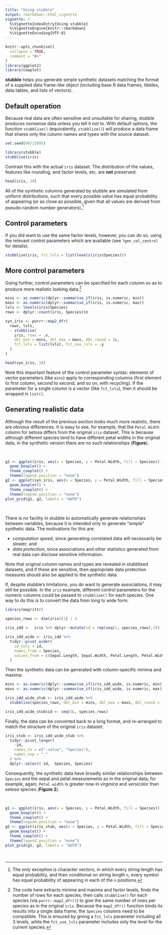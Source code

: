 ```yaml
---
title: "Using stubble"
output: rmarkdown::html_vignette
vignette: >
  %\VignetteIndexEntry{Using stubble}
  %\VignetteEngine{knitr::rmarkdown}
  %\VignetteEncoding{UTF-8}
---
```


```r
knitr::opts_chunk$set(
  collapse = TRUE,
  comment = "#>"
)
library(ggplot2)
library(cowplot)
```

**stubble** helps you generate simple synthetic datasets matching the format of a supplied data frame-like object (including base R data frames, tibbles, data.tables, and lists of vectors). 

## Default operation

Because real data are often sensitive and unsuitable for sharing, stubble produces nonsense data unless you tell it not to. With default options, the function `stubblise()` (equivalently, `stubblize()`) will produce a data frame that shares only the column names and types with the source dataset.

``` r
set.seed(98723895)
```

```r
library(stubble)
stubblise(iris)
```

Contrast this with the actual `iris` dataset. The distribution of the values, features like rounding, and factor levels, etc. are **not** preserved:

```r
head(iris, 10)
```

All of the synthetic columns generated by stubble are simulated from uniform distributions, such that every possible value has equal probability of appearing (or as close as possible, given that all values are derived from pseudo-random number generators).[^1]

## Control parameters

If you did want to use the same factor levels, however, you can do so, using the relevant control parameters which are available (see `?gen_col_control` for details).

```r
stubblise(iris, fct_lvls = list(levels(iris$Species)))
```

## More control parameters

Going further, control parameters can be specified for each column so as to produce more realistic looking data.[^2]

```r
mins <- as.numeric(dplyr::summarise_if(iris, is.numeric, min))
maxs <- as.numeric(dplyr::summarise_if(iris, is.numeric, max))
lvls <- levels(iris$Species)
rows <- dplyr::count(iris, Species)$n

syn_iris <- purrr::map2_dfr(
  rows, lvls,
  ~ stubblise(
    iris, rows = .x,
    dbl_min = mins, dbl_max = maxs, dbl_round = 1L,
    fct_lvls = list(lvls), fct_use_lvls = .y
  )
)

head(syn_iris, 10)
```

Note this important feature of the control parameter syntax: elements of vector parameters (like `mins`) apply to corresponding columns (first element to first column, second to second, and so on, with recycling). If the parameter for a single column is a vector (like `fct_lvls`), then it should be wrapped in `list()`.

## Generating realistic data

Although the result of the previous section looks much more realistic, there are obvious differences. It is easy to see, for example, that the `Petal.Width` column for setosa differs from the original `iris` dataset. This is because although different species tend to have different petal widths in the original data, in the synthetic version there are no such relationships (**Figure**). 

<br />

```r
g1 <- ggplot(iris, aes(x = Species, y = Petal.Width, fill = Species)) + 
  geom_boxplot() +
  theme_cowplot() +
  theme(legend.position = "none")
g2 <- ggplot(syn_iris, aes(x = Species, y = Petal.Width, fill = Species)) + 
  geom_boxplot() +
  theme_cowplot() +
  theme(legend.position = "none")
plot_grid(g1, g2, labels = "AUTO")
```

<br />

There is no facility in stubble to automatically generate relationships between variables, because it is intended only to generate "simple" synthetic data. The motivations for this are:

- *computation speed*, since generating correlated data will necessarily be slower; and
- *data protection*, since associations and other statistics generated from real data can disclose sensitive information.

Note that original column names and types are revealed in stubblised datasets, and if these are sensitive, then appropriate data protection measures should also be applied to the synthetic data.

If, despite stubble's limitations, you do want to generate associations, it may still be possible. In the `iris` example, different control parameters for the numeric columns could be passed to `stubblise()` for each species. One way to do this is to convert the data from long to wide form:

```r
library(magrittr)

species_rows <- dim(iris)[1] / 3

iris_idd <-  iris %>% dplyr::mutate(id = rep(seq(1, species_rows),3))

iris_idd_wide <- iris_idd %>% 
  tidyr::pivot_wider(
    id_cols = id,  
    names_from = Species, 
    values_from = c(Sepal.Length, Sepal.Width, Petal.Length, Petal.Width)
  )
```

Then the synthetic data can be generated with column-specific minima and maxima:

```r
mins <- as.numeric(dplyr::summarise_if(iris_idd_wide, is.numeric, min))
maxs <- as.numeric(dplyr::summarise_if(iris_idd_wide, is.numeric, max))

iris_idd_wide_stub <- iris_idd_wide %>% 
  stubblise(species_rows, dbl_min = mins, dbl_max = maxs, dbl_round = 1L)

iris_idd_wide_stub$id <- seq(1L, species_rows)
```

Finally, the data can be converted back to a long format, and re-arranged to match the structure of the original `iris` dataset:

```r
iris_stub <- iris_idd_wide_stub %>% 
  tidyr::pivot_longer(
    -id,
    names_to = c(".value", "Species"), 
    names_sep = "_"
  ) %>%
  dplyr::select(-id, -Species, Species)
```

Consequently, the synthetic data have broadly similar relationships between `Species` and the sepal and petal measurements as in the original data; for example, again, `Petal.width` is greater now in *virginica* and *versicolor* than *setosa* species (**Figure 2**). 

<br />

```r
g1 <- ggplot(iris, aes(x = Species, y = Petal.Width, fill = Species)) + 
  geom_boxplot() +
  theme_cowplot() +
  theme(legend.position = "none")
g2 <- ggplot(iris_stub, aes(x = Species, y = Petal.Width, fill = Species)) + 
  geom_boxplot() +
  theme_cowplot() +
  theme(legend.position = "none")
plot_grid(g1, g2, labels = "AUTO")
```

<br />


[^1]: The only exception is character vectors, in which every string length has equal probability, and then conditional on string length `n`, every symbol has equal probability of appearing in each of the `n` positions.

[^2]: The code here extracts minima and maxima and factor levels, finds the number of rows for each species, then calls `stubblise()` for each species (via `purrr::map2_dfr()`) to give the same number of rows per species as in the original `iris`. Because the `map2_dfr()` function binds its results into a single data frame, the `Species` columns need to be compatible. This is ensured by giving a `fct_lvls` parameter including all 3 levels, while the `fct_use_lvls` parameter includes only the level for the current species.

